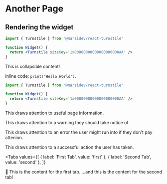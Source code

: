 # Another Page

## Rendering the widget

```jsx
import { Turnstile } from '@marsidev/react-turnstile'

function Widget() {
  return <Turnstile siteKey='1x00000000000000000000AA' />
}
```

<Accordion defaultOpen title="Open by default">
  This is collapsible content!
</Accordion>


Inline code: `print("Hello World")`.

```jsx title="Snippets can have titles too"
import { Turnstile } from '@marsidev/react-turnstile'

function Widget() {
  return <Turnstile siteKey='1x00000000000000000000AA' />
}
```

<Info>This draws attention to useful page information.</Info>

<Warning>This draws attention to a warning they should take notice of.</Warning>

<Error>This draws attention to an error the user might run into if they don't pay attenion.</Error>

<Success>This draws attention to a successful action the user has taken.</Success>

<Tweet id="1513662173796605958" />

<Tweet id="1513662173796605958" cards />

<Tweet id="1513662173796605958" conversation />

<Tweet id="1513662173796605958" cards conversation />

<Tabs
  values={[
    { label: 'First Tab', value: 'first' },
    { label: 'Second Tab', value: 'second' },
  ]}
>
  <TabItem value="first">👋 This is the content for the first tab.</TabItem>
  <TabItem value="second">...and this is the content for the second tab!</TabItem>
</Tabs>
